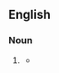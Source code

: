 ==English==

===Noun===
{{head|en|noun form}}

# {{lb|en|obsolete or programming}} {{plural of|advice|lang=en}}
#* {{quote-book|lang=en|1869|title=The Discipline of the Society of Friends of Iowa Yearly Meeting|author=Society of Friends Iowa Yearly Meeting|page=65|url=http://books.google.com/books?id=sCfE6F3ldFYC&pg=PA65&dq=advices&num=100
|passage=It is desired that the following advices be deliberately read in each subordinate select meeting, at least once in the year:}}